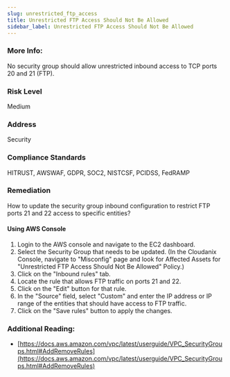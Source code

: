 ```yaml
---
slug: unrestricted_ftp_access
title: Unrestricted FTP Access Should Not Be Allowed
sidebar_label: Unrestricted FTP Access Should Not Be Allowed
---
```


### More Info:

No security group should allow unrestricted inbound access to TCP ports 20 and 21 (FTP).

### Risk Level

Medium

### Address

Security

### Compliance Standards

HITRUST, AWSWAF, GDPR, SOC2, NISTCSF, PCIDSS, FedRAMP

### Remediation

How to update the security group inbound configuration to restrict FTP ports 21 and 22 access to specific entities?

#### Using AWS Console

1. Login to the AWS console and navigate to the EC2 dashboard.
2. Select the Security Group that needs to be updated.
    (In the Cloudanix Console, navigate to "Misconfig" page and look for Affected Assets for "Unrestricted FTP Access Should Not Be Allowed" Policy.)
3. Click on the "Inbound rules" tab.
4. Locate the rule that allows FTP traffic on ports 21 and 22.
5. Click on the "Edit" button for that rule.
6. In the "Source" field, select "Custom" and enter the IP address or IP range of the entities that should have access to FTP traffic.
7. Click on the "Save rules" button to apply the changes.

### Additional Reading:

- [https://docs.aws.amazon.com/vpc/latest/userguide/VPC_SecurityGroups.html#AddRemoveRules](https://docs.aws.amazon.com/vpc/latest/userguide/VPC_SecurityGroups.html#AddRemoveRules) 

